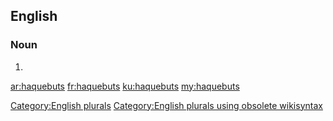 ==English==

===Noun===
{{head|en}}

# {{plural of|haquebut}}

[[Category:English plurals]][[Category:English plurals using obsolete wikisyntax]]

[[ar:haquebuts]]
[[fr:haquebuts]]
[[ku:haquebuts]]
[[my:haquebuts]]